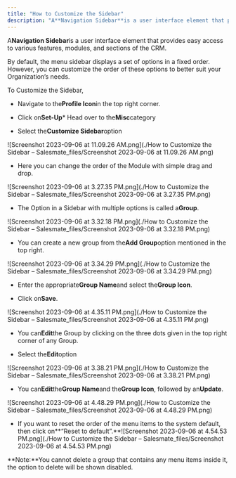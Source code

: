 ```yaml
---
title: "How to Customize the Sidebar"
description: "A**Navigation Sidebar**is a user interface element that provides easy access to various features, modules, and sections of the CRM."
---
```


A**Navigation Sidebar**is a user interface element that provides easy access to various features, modules, and sections of the CRM.

By default, the menu sidebar displays a set of options in a fixed order. However, you can customize the order of these options to better suit your Organization’s needs.

To Customize the Sidebar,


*   Navigate to the**Profile Icon**in the top right corner.

*   Click on**Set-Up***   Head over to the**Misc**category

*   Select the**Customize Sidebar**option

![Screenshot 2023-09-06 at 11.09.26 AM.png](./How to Customize the Sidebar – Salesmate_files/Screenshot 2023-09-06 at 11.09.26 AM.png)


*   Here you can change the order of the Module with simple drag and drop.

![Screenshot 2023-09-06 at 3.27.35 PM.png](./How to Customize the Sidebar – Salesmate_files/Screenshot 2023-09-06 at 3.27.35 PM.png)


*   The Option in a Sidebar with multiple options is called a**Group**.

![Screenshot 2023-09-06 at 3.32.18 PM.png](./How to Customize the Sidebar – Salesmate_files/Screenshot 2023-09-06 at 3.32.18 PM.png)


*   You can create a new group from the**Add Group**option mentioned in the top right.

![Screenshot 2023-09-06 at 3.34.29 PM.png](./How to Customize the Sidebar – Salesmate_files/Screenshot 2023-09-06 at 3.34.29 PM.png)


*   Enter the appropriate**Group Name**and select the**Group Icon**.

*   Click on**Save**.

![Screenshot 2023-09-06 at 4.35.11 PM.png](./How to Customize the Sidebar – Salesmate_files/Screenshot 2023-09-06 at 4.35.11 PM.png)


*   You can**Edit**the Group by clicking on the three dots given in the top right corner of any Group.

*   Select the**Edit**option

![Screenshot 2023-09-06 at 3.38.21 PM.png](./How to Customize the Sidebar – Salesmate_files/Screenshot 2023-09-06 at 3.38.21 PM.png)


*   You can**Edit**the**Group Name**and the**Group Icon**, followed by an**Update**.

![Screenshot 2023-09-06 at 4.48.29 PM.png](./How to Customize the Sidebar – Salesmate_files/Screenshot 2023-09-06 at 4.48.29 PM.png)


*   If you want to reset the order of the menu items to the system default, then click on**“Reset to default”.**![Screenshot 2023-09-06 at 4.54.53 PM.png](./How to Customize the Sidebar – Salesmate_files/Screenshot 2023-09-06 at 4.54.53 PM.png)

<Note>
**Note:**You cannot delete a group that contains any menu items inside it, the option to delete will be shown disabled.
</Note>

